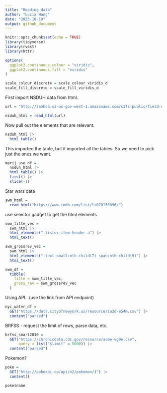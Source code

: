 ```yaml
---
title: "Reading data"
author: "Lucia Wang"
date: "2023-10-10"
output: github_document
---
```


```r
knitr::opts_chunk$set(echo = TRUE)
library(tidyverse)
library(rvest)
library(httr)

options(
  ggplot2.continuous.colour = "viridis",
  ggplot2.continuous.fill = "viridis"
)

scale_colour_discrete = scale_colour_viridis_d
scale_fill_discrete = scale_fill_viridis_d
```

First import NSDUH data from html.
```r
url = "http://samhda.s3-us-gov-west-1.amazonaws.com/s3fs-public/field-uploads/2k15StateFiles/NSDUHsaeShortTermCHG2015.htm"

nsduh_html = read_html(url)
```

Now pull out the elements that are relevant.
```r
nsduh_html |>
  html_table()
```
This imported the table, but it imported all the tables. So we need to pick just the ones we want.
```r
marij_use_df = 
  nsduh_html |>
  html_table() |>
  first() |>
  slice(-1)
```

Star wars data
```r
swm_html = 
  read_html("https://www.imdb.com/list/ls070150896/")
```

use selector gadget to get the html elements
```r
swm_title_vec =
  swm_html |>
  html_elements(".lister-item-header a") |>
  html_text()

swm_grossrev_vec = 
  swm_html |>
  html_elements(".text-small:nth-child(7) span:nth-child(5)") |>
  html_text()

swm_df = 
  tibble(
    title = swm_title_vec,
    gross_rev = swm_grossrev_vec
  )
```

Using API...(use the link from API endpoint)
```r
nyc_water_df = 
  GET("https://data.cityofnewyork.us/resource/ia2d-e54m.csv") |> 
  content("parsed")
```
  
BRFSS - request the limit of rows, parse data, etc.
```r
brfss_smart2010 = 
  GET("https://chronicdata.cdc.gov/resource/acme-vg9e.csv",
      query = list("$limit" = 5000)) |> 
  content("parsed")
```

Pokemon?
```r
poke = 
  GET("http://pokeapi.co/api/v2/pokemon/1") |>
  content()

poke$name
```


